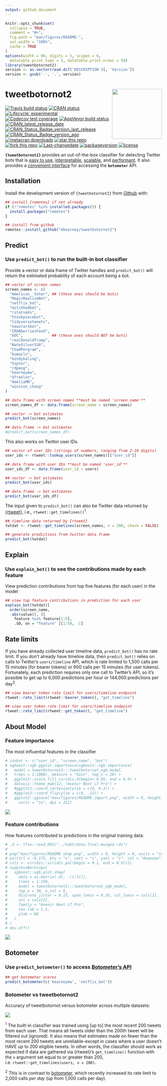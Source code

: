 ```yaml
---
output: github_document
---
```


<!-- README.md is generated from README.Rmd. Please edit that file -->

```r
knitr::opts_chunk$set(
  collapse = TRUE,
  comment = "#>",
  fig.path = "man/figures/README-",
  out.width = "100%",
  cache = TRUE
)
options(width = 90, digits = 5, scipen = 6,
  datatable.print.topn = 5, datatable.print.nrows = 50)
library(tweetbotornot2)
version <- as.vector(read.dcf('DESCRIPTION')[, 'Version'])
version <- gsub('-', '.', version)
```

# tweetbotornot2 <img src="man/figures/logo.png" width="160px" align="right" />

<!-- badges: start -->
[![Travis build status](https://travis-ci.org/mkearney/tweetbotornot2.svg?branch=master)](https://travis-ci.org/mkearney/tweetbotornot2)
[![CRAN status](https://www.r-pkg.org/badges/version/tweetbotornot2)](https://CRAN.R-project.org/package=tweetbotornot2)
[![Lifecycle: experimental](https://img.shields.io/badge/lifecycle-experimental-orange.svg)](https://www.tidyverse.org/lifecycle/#experimental)
[![Codecov test coverage](https://codecov.io/gh/mkearney/tweetbotornot2/branch/master/graph/badge.svg)](https://codecov.io/gh/mkearney/tweetbotornot2?branch=master)
[![AppVeyor build status](https://ci.appveyor.com/api/projects/status/github/mkearney/tweetbotornot2?branch=master&svg=true)](https://ci.appveyor.com/project/mkearney/tweetbotornot2)
[![CRAN_latest_release_date](https://www.r-pkg.org/badges/last-release/tweetbotornot2)](https://cran.r-project.org/package=tweetbotornot2)
[![CRAN_Status_Badge_version_last_release](https://www.r-pkg.org/badges/version-last-release/tweetbotornot2)](https://cran.r-project.org/package=tweetbotornot2)
[![CRAN_Status_Badge_version_ago](https://www.r-pkg.org/badges/version-ago/tweetbotornot2)](https://cran.r-project.org/package=tweetbotornot2)
[![metacran downloads](https://cranlogs.r-pkg.org/badges/tweetbotornot2)](https://cran.r-project.org/package=tweetbotornot2)
[![star this repo](https://githubbadges.com/star.svg?user=mkearney&repo=tweetbotornot2&style=flat)](https://github.com/mkearney/tweetbotornot2)
[![fork this repo](https://githubbadges.com/fork.svg?user=mkearney&repo=tweetbotornot2&style=flat)](https://github.com/mkearney/tweetbotornot2/fork)
[![Last-changedate](https://img.shields.io/badge/last%20change-`r gsub('-', '--', Sys.Date())`-yellowgreen.svg)](/commits/master)
[![packageversion](https://img.shields.io/badge/Package%20version-`r version`-orange.svg?style=flat-square)](commits/master)
[![license](https://img.shields.io/badge/license-MIT-lightgrey.svg)](https://choosealicense.com/)
<!-- badges: end -->

**`{tweetbotornot2}`** provides an out-of-the-box classifier for detecting Twitter
bots that is [easy to use](#predict), [interpretable](#explain), 
[scalable](#rate-limits), and [performant](#about-model). It also provides a
[convenient interface](#botometer) for accessing the **`botometer`** API.

## Installation

<!-- Install the released version of tweetbotornot2 from [CRAN](https://CRAN.R-project.org) with: -->

<!-- ``` r -->
<!-- ## install from CRAN -->
<!-- install.packages("tweetbotornot2") -->
<!-- ``` -->

Install the development version of `{tweetbotornot2}` from [Github](https://github.com) with:

``` r
## install {remotes} if not already
if (!"remotes" %in% installed.packages()) {
  install.packages("remotes")
}

## install from github
remotes::install_github("mkearney/tweetbotornot2")
```

## Predict

### Use `predict_bot()` to run the built-in bot classifier

Provide a vector or data frame of Twitter handles and `predict_bot()` will
return the estimated probability of each account being a bot.

```r
## vector of screen names
screen_names <- c(
  "American__Voter", ## (these ones should be bots)
  "MagicRealismBot",
  "netflix_bot",
  "mitchhedbot",
  "rstats4ds",
  "thinkpiecebot",
  "tidyversetweets",
  "newstarsbot",
  "CRANberriesFeed",
  "AOC",             ## (these ones should NOT be bots)
  "realDonaldTrump",
  "NateSilver538",
  "ChadPergram",
  "kumailn",
  "mindykaling",
  "hspter",
  "rdpeng",
  "kearneymw",
  "dfreelon",
  "AmeliaMN",
  "winston_chang"
)

## data frame with screen names **must be named 'screen_name'**
screen_names_df <- data.frame(screen_name = screen_names)

## vector -> bot estimates
predict_bot(screen_names)

## data.frame -> bot estimates
#predict_bot(screen_names_df)
```

This also works on Twitter user IDs.

``` r
## vector of user IDs (strings of numbers, ranging from 2-19 digits)
user_ids <- rtweet::lookup_users(screen_names)[["user_id"]]

## data frame with user IDs **must be named 'user_id'**
user_ids_df <- data.frame(user_id = users)

## vector -> bot estimates
predict_bot(user_ids)

## data.frame -> bot estimates
predict_bot(user_ids_df)
```

The input given to `predict_bot()` can also be Twitter data returned by 
[{rtweet}](https://rtweet.info), i.e., `rtweet::get_timelines()`<sup>1</sup>.

```r
## timeline data returned by {rtweet}
twtdat <- rtweet::get_timelines(screen_names, n = 200, check = FALSE)

## generate predictions from twitter data frame
predict_bot(twtdat)
```

## Explain

### Use `explain_bot()` to see the contributions made by each feature

View prediction contributions from top five features (for each user) in the model

```r
## view top feature contributions in prediction for each user
explain_bot(twtdat)[
  order(screen_name, 
  -abs(value)), ][
    feature %in% feature[1:5],
    .SD, on = "feature" ][1:50, -1]
```

## Rate limits

If you have already collected user timeline data, `predict_bot()` has no rate 
limit. If you don't already have timeline data, then `predict_bot()` relies on 
calls to Twitter's `users/timeline` API, which is rate limited to 1,500 calls 
per 15 minutes (for bearer tokens) or 900 calls per 15 minutes (for user tokens).
Fortunately, each prediction requires only one call to Twitter's API, so it's 
possible to get up to 6,000 predictions per hour or 144,000 predictions per 
day<sup>2</sup>.

```r
## view bearer token rate limit for users/timeline endpoint
rtweet::rate_limit(rtweet::bearer_token(), "get_timeline")

## view user token rate limit for users/timeline endpoint
rtweet::rate_limit(rtweet::get_token(), "get_timeline")
```

## About Model

### Feature importance

The most influential features in the classifier

```r
# idsbot <- c("user_id", "screen_name", "bot")
# xgboost::xgb.ggplot.importance(xgboost::xgb.importance(
#   model = tweetbotornot2:::tweetbotornot_xgb_model,
#   trees = 1:1000), measure = "Gain", top_n = 28) +
#   ggplot2::scale_fill_viridis_d(begin= 0.05, end = 0.9) +
#   dataviz::theme_mwk(12, "Avenir Next LT Pro") +
#   #ggplot2::coord_cartesian(ylim = c(0, 0.3)) +
#   #ggplot2::coord_flip(ylim = c(0, .12)) +
#   ggplot2::ggsave("man/figures/README-import.png", width = 9, height = 8,
#     units = "in", dpi = 312)
```

![](man/figures/README-import.png)

### Feature contributions

How features contributed to predictions in the original training data:

```r
# .d <- tfse::read_RDS("../twbt/data-final-munged.rds")
# 
# png("man/figures/README-shap.png", width = 9, height = 8, units = "in", res = 312)
# par(tcl = -0.175, bty = "n", xaxt = "s", yaxt = "s", col = "#aaaaaa")
# cols <- viridis::viridis_pal(begin = 0.1, end = 0.9)(2)
# suppressWarnings(
#   xgboost::xgb.plot.shap(
#     data = as.matrix(.d[, -(1:3)]),
#     trees = 1:150,
#     model = tweetbotornot2:::tweetbotornot_xgb_model,
#     top_n = 36, n_col = 6,
#     discrete_jitter = 0.15, span_loess = 0.35, col_loess = cols[1],
#     col = cols[2],
#     family = "Avenir Next LT Pro",
#     cex.lab = 1.5,
#     ylab = NA
#   )
# )
# dev.off()
```

![](man/figures/README-shap.png)


## Botometer

### Use `predict_botometer()` to access [Botometer's API](https://botometer.iuni.iu.edu)

```r
## get botometer scores
predict_botometer(c('kearneymw', 'netflix_bot'))
```


### Botometer vs tweetbotornot2

Accuracy of tweetbotornot versus botometer across multiple datasets:

![](man/figures/README-modcomp.png)



<sup>1</sup> The built-in classifier was trained using [up to] the most recent 200
tweets from each user. That means all tweets older than the 200th tweet will be
filtered out (ignored). It also means that estimates made on fewer than the most
recent 200 tweets are unreliable–except in cases where a user doesn't HAVE up to
200 eligible tweets. In other words, the classifier should work as expected if
data are gathered via {rtweet}'s `get_timeline()` function with the `n` argument
set equal to or greater than 200, i.e. `rtweet::get_timelines(users, n = 200)`.

<sup>2</sup> This is in contrast to [botometer](https://botometer.iuni.iu.edu/), 
which recently increased its rate limit to 2,000 calls *per day* (up from 1,000 
calls per day).
